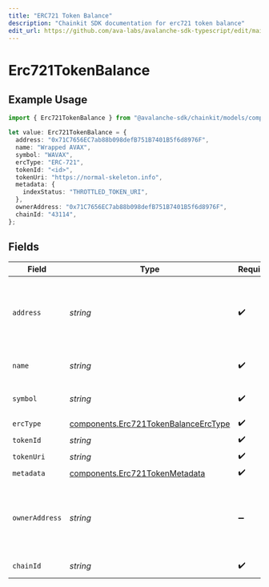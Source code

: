```yaml
---
title: "ERC721 Token Balance"
description: "Chainkit SDK documentation for erc721 token balance"
edit_url: https://github.com/ava-labs/avalanche-sdk-typescript/edit/main/chainkit/docs/models/components/erc721tokenbalance.md
---
```


# Erc721TokenBalance

## Example Usage

```typescript
import { Erc721TokenBalance } from "@avalanche-sdk/chainkit/models/components";

let value: Erc721TokenBalance = {
  address: "0x71C7656EC7ab88b098defB751B7401B5f6d8976F",
  name: "Wrapped AVAX",
  symbol: "WAVAX",
  ercType: "ERC-721",
  tokenId: "<id>",
  tokenUri: "https://normal-skeleton.info",
  metadata: {
    indexStatus: "THROTTLED_TOKEN_URI",
  },
  ownerAddress: "0x71C7656EC7ab88b098defB751B7401B5f6d8976F",
  chainId: "43114",
};
```

## Fields

| Field                                                                                        | Type                                                                                         | Required                                                                                     | Description                                                                                  | Example                                                                                      |
| -------------------------------------------------------------------------------------------- | -------------------------------------------------------------------------------------------- | -------------------------------------------------------------------------------------------- | -------------------------------------------------------------------------------------------- | -------------------------------------------------------------------------------------------- |
| `address`                                                                                    | *string*                                                                                     | :heavy_check_mark:                                                                           | A wallet or contract address in mixed-case checksum encoding.                                | 0x71C7656EC7ab88b098defB751B7401B5f6d8976F                                                   |
| `name`                                                                                       | *string*                                                                                     | :heavy_check_mark:                                                                           | The contract name.                                                                           | Wrapped AVAX                                                                                 |
| `symbol`                                                                                     | *string*                                                                                     | :heavy_check_mark:                                                                           | The contract symbol.                                                                         | WAVAX                                                                                        |
| `ercType`                                                                                    | [components.Erc721TokenBalanceErcType](https://github.com/ava-labs/avalanche-sdk-typescript/blob/main/chainkit/models/components/erc721tokenbalanceerctype.md) | :heavy_check_mark:                                                                           | N/A                                                                                          |                                                                                              |
| `tokenId`                                                                                    | *string*                                                                                     | :heavy_check_mark:                                                                           | N/A                                                                                          |                                                                                              |
| `tokenUri`                                                                                   | *string*                                                                                     | :heavy_check_mark:                                                                           | N/A                                                                                          |                                                                                              |
| `metadata`                                                                                   | [components.Erc721TokenMetadata](https://github.com/ava-labs/avalanche-sdk-typescript/blob/main/chainkit/models/components/erc721tokenmetadata.md)             | :heavy_check_mark:                                                                           | N/A                                                                                          |                                                                                              |
| `ownerAddress`                                                                               | *string*                                                                                     | :heavy_minus_sign:                                                                           | A wallet or contract address in mixed-case checksum encoding.                                | 0x71C7656EC7ab88b098defB751B7401B5f6d8976F                                                   |
| `chainId`                                                                                    | *string*                                                                                     | :heavy_check_mark:                                                                           | The evm chain id.                                                                            | 43114                                                                                        |